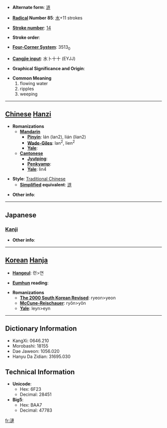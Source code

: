 * '''Alternate form''': [[涟]]

* '''[[Wiktionary:Chinese radical index| Radical]] Number 85''': [[Wiktionary:Chinese radical index 水|水]]+11 strokes

* '''[[Wiktionary:Chinese total strokes index|Stroke number]]''': [[Wiktionary:Chinese total strokes index 14|14]]

* '''Stroke order''': 

* '''[[Wiktionary:Chinese four corner index|Four-Corner System]]''': 3513<sub>0</sub>

* '''[[Wiktionary:Chinese Cangjie index|Cangjie input]]''': 水卜十十 (EYJJ)

* '''Graphical Significance and Origin''': 

* '''Common Meaning'''
*#flowing water
*# ripples
*# weeping


----

== [[Chinese]] [[Hanzi]] ==

* '''Romanizations'''
** '''[[Mandarin]]'''
*** '''[[Pinyin]]''': lán (lan2), lián (lian2)
*** '''[[Wade-Giles]]''': lan<sup>2</sup>, lien<sup>2</sup>
*** '''[[Yale]]''': 
** '''[[Cantonese]]'''
*** '''[[Jyutping]]''':
*** '''[[Penkyamp]]''': 
*** '''[[Yale]]''': lin4

* '''Style''': [[Traditional Chinese]] 
** '''[[Simplified Chinese|Simplified]] equivalent''': [[涟]]

* '''Other info''': 

----

==Japanese==
===[[Kanji]]===
{{kanji|on readings=[[らん]] (ran), [[れん]] (ren)|kun readings=[[さざなみ]] (sazanami)}}

* '''Other info''':  

----

== [[Korean]] [[Hanja]] ==

* '''[[Hangeul]]''': 련>연

* '''[[Eumhun]] reading''': 

* '''Romanizations'''
** '''[[The 2000 South Korean Revised Romanization|The 2000 South Korean Revised]]''': ryeon>yeon
** '''[[McCune-Reischauer]]''': ryŏn>yŏn
** '''[[Yale]]''': leyn>eyn

----

== Dictionary Information ==

* KangXi: 0646.210
* Morobashi: 18155
* Dae Jaweon: 1056.020
* Hanyu Da Zidian: 31695.030

== Technical Information ==

* '''Unicode''':
** Hex: 6F23
** Decimal: 28451
* '''Big5''':
** Hex: BAA7
** Decimal: 47783

[[fr:漣]]
